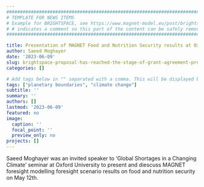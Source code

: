 ```yaml
---
##########################################################################################
# TEMPLATE FOR NEWS ITEMS 
# Example for BRIGHTSPACE, see https://www.magnet-model.eu/post/brightspace-proposal-has-reached-the-stage-of-grant-agreement-preparation/
# # indicates a comment so this part of the content can be safely removed.
##########################################################################################

title: Presentation of MAGNET Food and Nutrition Security results at Oxford University seminar on ‘Global Shortages in a Changing Climate’.
author: Saeed Moghayer
date: '2023-06-09'
slug: brightspace-proposal-has-reached-the-stage-of-grant-agreement-preparation
categories: []

# Add tags below in "" separated with a comma. This will be displayed below and nicely group items with the same tags.
tags: ["planetary boundaries", "climate change"]
subtitle: ''
summary: ''
authors: []
lastmod: '2023-06-09'
featured: no
image:
  caption: ''
  focal_point: ''
  preview_only: no
projects: []
---
```


Saeed Moghayer was an invited speaker to ‘Global Shortages in a Changing Climate’ seminar at Oxford University to present and diescuss MAGNET foresight modelling foresight scenario results on food and nutrition security on May 12th.

